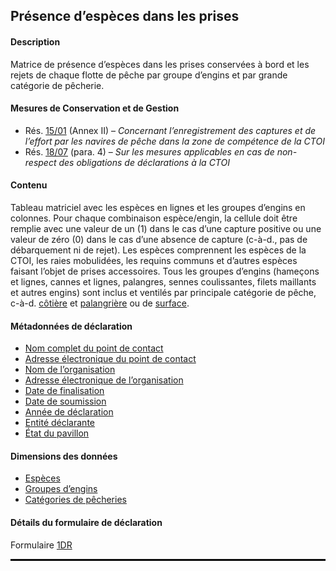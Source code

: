 ## Présence d'espèces dans les prises {#DR}

#### Description

Matrice de présence d'espèces dans les prises conservées à bord et les rejets de chaque flotte de pêche par groupe d'engins et par grande catégorie de pêcherie.

#### Mesures de Conservation et de Gestion

- Rés. [15/01](https://iotc.org/fr/mcg/r%C3%A9solution-1501-concernant-l%E2%80%99enregistrement-des-captures-et-de-l%E2%80%99effort-par-les-navires-de-p%C3%AAche) (Annex II) -- _Concernant l’enregistrement des captures et de l’effort par les navires de pêche dans la zone de compétence de la CTOI_
- Rés. [18/07](https://iotc.org/fr/mcg/r%C3%A9solution-1807-sur-les-mesures-applicables-en-cas-de-non-respect-des-obligations-de) (para. 4) -- _Sur les mesures applicables en cas de non-respect des obligations de déclarations à la CTOI_

#### Contenu

Tableau matriciel avec les espèces en lignes et les groupes d'engins en colonnes. Pour chaque combinaison espèce/engin, la cellule doit être remplie avec une valeur de un (1) dans le cas d'une capture positive ou une valeur de zéro (0) dans le cas d'une absence de capture (c-à-d., pas de débarquement ni de rejet). Les espèces comprennent les espèces de la CTOI, les raies mobulidées, les requins communs et d'autres espèces faisant l'objet de prises accessoires. Tous les groupes d'engins (hameçons et lignes, cannes et lignes, palangres, sennes coulissantes, filets maillants et autres engins) sont inclus et ventilés par principale catégorie de pêche, c-à-d. [côtière](#iotccoastalfishery) et [palangrière](#iotclonglinefishery) ou de [surface](#iotcsurfacefishery).

#### Métadonnées de déclaration

- [Nom complet du point de contact](#fcname)
- [Adresse électronique du point de contact](#fcemail)
- [Nom de l'organisation](#orgname)
- [Adresse électronique de l'organisation](#orgemail)
- [Date de finalisation](#findate)
- [Date de soumission](#subdate)
- [Année de déclaration](#repyear)
- [Entité déclarante](#repentity)
- [État du pavillon](#repflagstate)

#### Dimensions des données

- [Espèces](../domain/biological/#allSpecies)
- [Groupes d'engins](../domain/fisheries/#gearGroups)
- [Catégories de pêcheries](../domain/fisheries/#fisheryCategories)

#### Détails du formulaire de déclaration

Formulaire [1DR](../forms/#Form_1DR)

<hr style="border:1.5px solid black">
